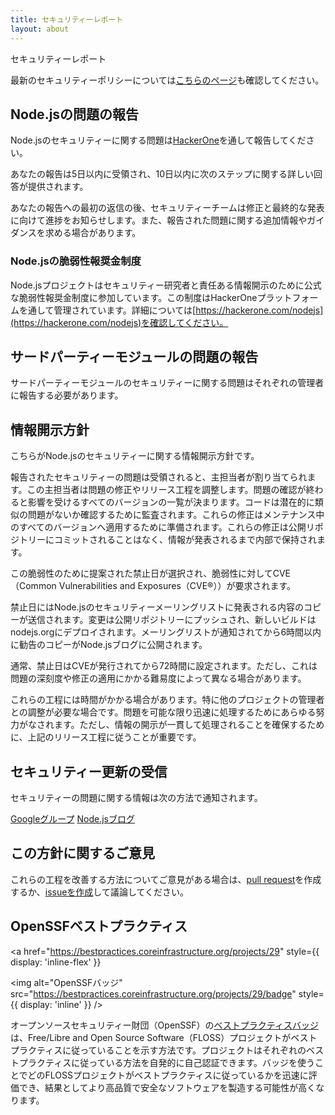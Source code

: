 ```yaml
---
title: セキュリティーレポート
layout: about
---
```


セキュリティーレポート

最新のセキュリティーポリシーについては[こちらのページ](https://github.com/nodejs/node/security/policy)も確認してください。

## Node.jsの問題の報告

Node.jsのセキュリティーに関する問題は[HackerOne](https://hackerone.com/nodejs)を通して報告してください。

あなたの報告は5日以内に受領され、10日以内に次のステップに関する詳しい回答が提供されます。

あなたの報告への最初の返信の後、セキュリティーチームは修正と最終的な発表に向けて進捗をお知らせします。また、報告された問題に関する追加情報やガイダンスを求める場合があります。

### Node.jsの脆弱性報奨金制度

Node.jsプロジェクトはセキュリティー研究者と責任ある情報開示のために公式な脆弱性報奨金制度に参加しています。この制度はHackerOneプラットフォームを通して管理されています。詳細については[https://hackerone.com/nodejs](https://hackerone.com/nodejs)を確認してください。

## サードパーティーモジュールの問題の報告

サードパーティーモジュールのセキュリティーに関する問題はそれぞれの管理者に報告する必要があります。

## 情報開示方針

こちらがNode.jsのセキュリティーに関する情報開示方針です。

報告されたセキュリティーの問題は受領されると、主担当者が割り当てられます。この主担当者は問題の修正やリリース工程を調整します。問題の確認が終わると影響を受けるすべてのバージョンの一覧が決まります。コードは潜在的に類似の問題がないか確認するために監査されます。これらの修正はメンテナンス中のすべてのバージョンへ適用するために準備されます。これらの修正は公開リポジトリーにコミットされることはなく、情報が発表されるまで内部で保持されます。

この脆弱性のために提案された禁止日が選択され、脆弱性に対してCVE（Common Vulnerabilities and Exposures（CVE®））が要求されます。

禁止日にはNode.jsのセキュリティーメーリングリストに発表される内容のコピーが送信されます。変更は公開リポジトリーにプッシュされ、新しいビルドはnodejs.orgにデプロイされます。メーリングリストが通知されてから6時間以内に勧告のコピーがNode.jsブログに公開されます。

通常、禁止日はCVEが発行されてから72時間に設定されます。ただし、これは問題の深刻度や修正の適用にかかる難易度によって異なる場合があります。

これらの工程には時間がかかる場合があります。特に他のプロジェクトの管理者との調整が必要な場合です。問題を可能な限り迅速に処理するためにあらゆる努力がなされます。ただし、情報の開示が一貫して処理されることを確保するために、上記のリリース工程に従うことが重要です。

## セキュリティー更新の受信

セキュリティーの問題に関する情報は次の方法で通知されます。

[Googleグループ](https://groups.google.com/group/nodejs-sec)
[Node.jsブログ](/blog)

## この方針に関するご意見

これらの工程を改善する方法についてご意見がある場合は、[pull request](https://github.com/nodejs/nodejs.org)を作成するか、[issueを作成](https://github.com/nodejs/security-wg/issues/new)して議論してください。

## OpenSSFベストプラクティス

<a
  href="https://bestpractices.coreinfrastructure.org/projects/29"
  style={{ display: 'inline-flex' }}
>
  <img
    alt="OpenSSFバッジ"
    src="https://bestpractices.coreinfrastructure.org/projects/29/badge"
    style={{ display: 'inline' }}
  />
</a>

オープンソースセキュリティー財団（OpenSSF）の[ベストプラクティスバッジ](https://github.com/coreinfrastructure/best-practices-badge)は、Free/Libre and Open Source Software（FLOSS）プロジェクトがベストプラクティスに従っていることを示す方法です。プロジェクトはそれぞれのベストプラクティスに従っている方法を自発的に自己認証できます。バッジを使うことでどのFLOSSプロジェクトがベストプラクティスに従っているかを迅速に評価でき、結果としてより高品質で安全なソフトウェアを製造する可能性が高くなります。

